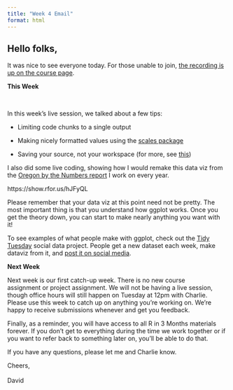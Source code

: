 ```yaml
---
title: "Week 4 Email"
format: html
---
```


## Hello folks,

It was nice to see everyone today. For those unable to join, [the recording is up on the course page](https://rfortherestofus.com/courses/r-in-3-months-spring-2023/lessons/r-in-3-months-spring-2023-week-4-live-session/).

**This Week**

**\
**

In this week's live session, we talked about a few tips:

-   Limiting code chunks to a single output

-   Making nicely formatted values using the [scales package](https://scales.r-lib.org/)

-   Saving your source, not your workspace (for more, see [this](https://rstats.wtf/save-source.html))

I also did some live coding, showing how I would remake this data viz from the [Oregon by the Numbers report](http://tfff.org/obtn) I work on every year.

https://show.rfor.us/hJFyQL

Please remember that your data viz at this point need not be pretty. The most important thing is that you understand how ggplot works. Once you get the theory down, you can start to make nearly anything you want with it! 

To see examples of what people make with ggplot, check out the [Tidy Tuesday](https://github.com/rfordatascience/tidytuesday) social data project. People get a new dataset each week, make dataviz from it, and [post it on social media](https://twitter.com/search?q=%23tidytuesday&src=typed_query).

**Next Week**

Next week is our first catch-up week. There is no new course assignment or project assignment. We will not be having a live session, though office hours will still happen on Tuesday at 12pm with Charlie. Please use this week to catch up on anything you're working on. We're happy to receive submissions whenever and get you feedback.

Finally, as a reminder, you will have access to all R in 3 Months materials forever. If you don't get to everything during the time we work together or if you want to refer back to something later on, you'll be able to do that. 

If you have any questions, please let me and Charlie know.

Cheers,\
\
David
